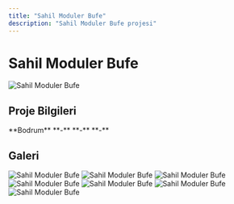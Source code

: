 ```yaml
---
title: "Sahil Moduler Bufe"
description: "Sahil Moduler Bufe projesi"
---
```


# Sahil Moduler Bufe

<Frame>
  <img src="https://res.cloudinary.com/dcc07g3za/image/upload/v1758148069/moduler-bufe5.jpg" alt="Sahil Moduler Bufe" />
</Frame>

## Proje Bilgileri

<CardGroup cols={2}>
  <Card title="Konum" icon="location-dot">
    **Bodrum**
  </Card>
  <Card title="Yıl" icon="calendar">
    **-**
  </Card>
  <Card title="Tip" icon="building">
    **-**
  </Card>
  <Card title="Durum" icon="check">
    **-**
  </Card>
</CardGroup>

## Galeri

<CardGroup cols={3}>
  <Card>
    <Frame>
      <img src="https://res.cloudinary.com/dcc07g3za/image/upload/v1758148069/moduler-bufe5.jpg" alt="Sahil Moduler Bufe" />
    </Frame>
  </Card>
  <Card>
    <Frame>
      <img src="https://res.cloudinary.com/dcc07g3za/image/upload/v1758148069/moduler-bufe4.jpg" alt="Sahil Moduler Bufe" />
    </Frame>
  </Card>
  <Card>
    <Frame>
      <img src="https://res.cloudinary.com/dcc07g3za/image/upload/v1758148071/moduler-bufe-2.jpg" alt="Sahil Moduler Bufe" />
    </Frame>
  </Card>
  <Card>
    <Frame>
      <img src="https://res.cloudinary.com/dcc07g3za/image/upload/v1758148072/modular-bufe-3.jpg" alt="Sahil Moduler Bufe" />
    </Frame>
  </Card>
  <Card>
    <Frame>
      <img src="https://res.cloudinary.com/dcc07g3za/image/upload/v1758148073/moduler-bufe6.jpg" alt="Sahil Moduler Bufe" />
    </Frame>
  </Card>
  <Card>
    <Frame>
      <img src="https://res.cloudinary.com/dcc07g3za/image/upload/v1758148075/sahiller-icin-moduler-bufe-tasarimi-1-PANO.jpg" alt="Sahil Moduler Bufe" />
    </Frame>
  </Card>
  <Card>
    <Frame>
      <img src="https://res.cloudinary.com/dcc07g3za/image/upload/v1758148077/moduler-bufe-7.jpg" alt="Sahil Moduler Bufe" />
    </Frame>
  </Card>
</CardGroup>
